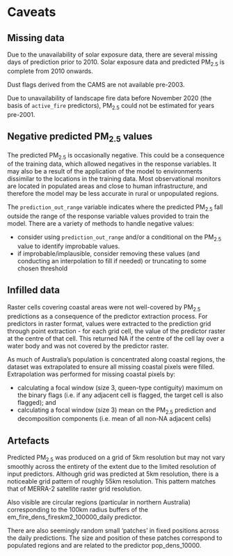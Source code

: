 # Caveats

## Missing data

Due to the unavailability of solar exposure data, there are several missing days of prediction prior to 2010. Solar exposure data and predicted PM~2.5~ is complete from 2010 onwards.

Dust flags derived from the CAMS are not available pre-2003.

Due to unavailability of landscape fire data before November 2020 (the basis of `active_fire` predictors), PM~2.5~ could not be estimated for years pre-2001.

## Negative predicted PM~2.5~ values

The predicted PM~2.5~ is occasionally negative. This could be a consequence of the training data, which allowed negatives in the response variables. It may also be a result of the application of the model to environments dissimilar to the locations in the training data. Most observational monitors are located in populated areas and close to human infrastructure, and therefore the model may be less accurate in rural or unpopulated regions.

The `prediction_out_range` variable indicates where the predicted PM~2.5~ fall outside the range of the response variable values provided to train the model. There are a variety of methods to handle negative values:

- consider using `prediction_out_range` and/or a conditional on the PM~2.5~ value to identify improbable values.
- if improbable/implausible, consider removing these values (and conducting an interpolation to fill if needed) or truncating to some chosen threshold

## Infilled data

Raster cells covering coastal areas were not well-covered by PM~2.5~ predictions as a consequence of the predictor extraction process. For predictors in raster format, values were extracted to the prediction grid through point extraction - for each grid cell, the value of the predictor raster at the centre of that cell. This returned NA if the centre of the cell lay over a water body and was not covered by the predictor raster. 

As much of Australia's population is concentrated along coastal regions, the dataset was extrapolated to ensure all missing coastal pixels were filled. Extrapolation was performed for missing coastal pixels by: 

- calculating a focal window (size 3, queen-type contiguity) maximum on the binary flags (i.e. if any adjacent cell is flagged, the target cell is also flagged); and
- calculating a focal window (size 3) mean on the PM~2.5~ prediction and decomposition components (i.e. mean of all non-NA adjacent cells)

## Artefacts

Predicted PM~2.5~ was produced on a grid of 5km resolution but may not vary smoothly across the entirety of the extent due to the limited resolution of input predictors.
Although grid was predicted at 5km resolution, there is a noticeable grid pattern of roughly 55km resolution. This pattern matches that of MERRA-2 satellite raster grid resolution.

Also visible are circular regions (particular in northern Australia) corresponding to the 100km radius buffers of the em_fire_dens_fireskm2_100000_daily predictor.

There are also seemingly random small ‘patches’ in fixed positions across the daily predictions. The size and position of these patches correspond to populated regions and are related to the predictor pop_dens_10000.

